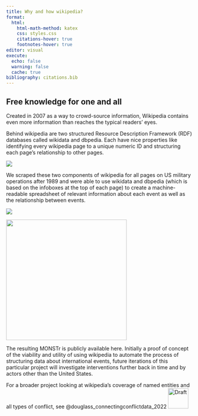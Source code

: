 ```yaml
---
title: Why and how wikipedia?
format:
  html:
    html-math-method: katex
    css: styles.css
    citations-hover: true
    footnotes-hover: true
editor: visual
execute:
  echo: false
  warning: false
  cache: true
bibliography: citations.bib
---
```


## Free knowledge for one and all

Created in 2007 as a way to crowd-source information, Wikipedia contains even more information than reaches the typical readers' eyes.

Behind wikipedia are two structured Resource Description Framework (RDF) databases called wikidata and dbpedia. Each have nice properties like identifying every wikipedia page to a unique numeric ID and structuring each page's relationship to other pages.

![](images/image-2012101505.png)

We scraped these two components of wikipedia for all pages on US military operations after 1989 and were able to use wikidata and dbpedia (which is based on the infoboxes at the top of each page) to create a machine-readable spreadsheet of relevant information about each event as well as the relationship between events.

::: {layout-ncol="2"}
![](images/image-183880313.png)

![](images/image-1707628848.png){width="326"}
:::

The resulting MONSTr is publicly available here. Initially a proof of concept of the viability and utility of using wikipedia to automate the process of structuring data about international events, future iterations of this particular project will investigate interventions further back in time and by actors other than the United States.

For a broader project looking at wikipedia's coverage of named entities and all types of conflict, see @douglass_connectingconflictdata_2022  [![Draft](images/image-1124748587.png){fig-align="left" width="55"}](/content/files/Connecting-Conflict-Data-Through-Wikimedia.pdf)
